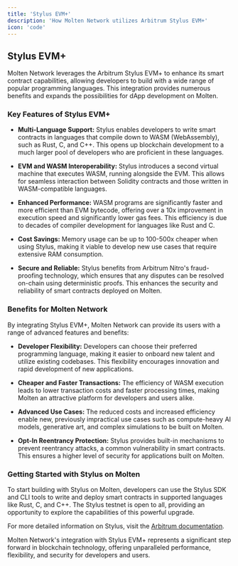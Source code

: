 ```yaml
---
title: 'Stylus EVM+'
description: 'How Molten Network utilizes Arbitrum Stylus EVM+'
icon: 'code'
---
```


## Stylus EVM+

Molten Network leverages the Arbitrum Stylus EVM+ to enhance its smart contract capabilities, allowing developers to build with a wide range of popular programming languages. This integration provides numerous benefits and expands the possibilities for dApp development on Molten.

### Key Features of Stylus EVM+

- **Multi-Language Support:** Stylus enables developers to write smart contracts in languages that compile down to WASM (WebAssembly), such as Rust, C, and C++. This opens up blockchain development to a much larger pool of developers who are proficient in these languages.
  
- **EVM and WASM Interoperability:** Stylus introduces a second virtual machine that executes WASM, running alongside the EVM. This allows for seamless interaction between Solidity contracts and those written in WASM-compatible languages.

- **Enhanced Performance:** WASM programs are significantly faster and more efficient than EVM bytecode, offering over a 10x improvement in execution speed and significantly lower gas fees. This efficiency is due to decades of compiler development for languages like Rust and C.

- **Cost Savings:** Memory usage can be up to 100-500x cheaper when using Stylus, making it viable to develop new use cases that require extensive RAM consumption.

- **Secure and Reliable:** Stylus benefits from Arbitrum Nitro's fraud-proofing technology, which ensures that any disputes can be resolved on-chain using deterministic proofs. This enhances the security and reliability of smart contracts deployed on Molten.

### Benefits for Molten Network

By integrating Stylus EVM+, Molten Network can provide its users with a range of advanced features and benefits:

- **Developer Flexibility:** Developers can choose their preferred programming language, making it easier to onboard new talent and utilize existing codebases. This flexibility encourages innovation and rapid development of new applications.
  
- **Cheaper and Faster Transactions:** The efficiency of WASM execution leads to lower transaction costs and faster processing times, making Molten an attractive platform for developers and users alike.

- **Advanced Use Cases:** The reduced costs and increased efficiency enable new, previously impractical use cases such as compute-heavy AI models, generative art, and complex simulations to be built on Molten.

- **Opt-In Reentrancy Protection:** Stylus provides built-in mechanisms to prevent reentrancy attacks, a common vulnerability in smart contracts. This ensures a higher level of security for applications built on Molten.

### Getting Started with Stylus on Molten

To start building with Stylus on Molten, developers can use the Stylus SDK and CLI tools to write and deploy smart contracts in supported languages like Rust, C, and C++. The Stylus testnet is open to all, providing an opportunity to explore the capabilities of this powerful upgrade.

For more detailed information on Stylus, visit the [Arbitrum documentation](https://developer.arbitrum.io/).

Molten Network's integration with Stylus EVM+ represents a significant step forward in blockchain technology, offering unparalleled performance, flexibility, and security for developers and users.

